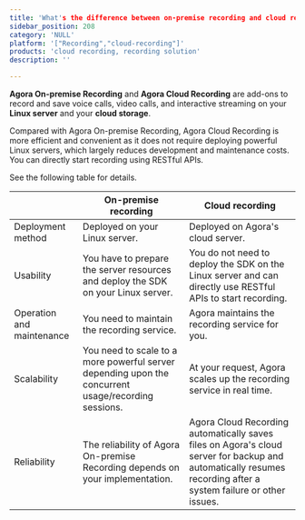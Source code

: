 ```yaml
---
title: 'What's the difference between on-premise recording and cloud recording?'
sidebar_position: 208 
category: 'NULL' 
platform: '["Recording","cloud-recording"]'
products: 'cloud recording, recording solution'   
description: '' 

---
```



**Agora On-premise Recording** and **Agora Cloud Recording** are add-ons to record and save voice calls, video calls, and interactive streaming on your **Linux server** and your **cloud storage**.

Compared with Agora On-premise Recording, Agora Cloud Recording is more efficient and convenient as it does not require deploying powerful Linux servers, which largely reduces development and maintenance costs. You can directly start recording using RESTful APIs.

See the following table for details.

|                           | On-premise recording                                         | Cloud recording                                              |
| ------------------------- | ------------------------------------------------------------ | ------------------------------------------------------------ |
| Deployment method         | Deployed on your Linux server.                  | Deployed on Agora's cloud server.                                      |
| Usability                 | You have to prepare the server resources and deploy the SDK on your Linux server.  | You do not need to deploy the SDK on the Linux server and can directly use RESTful APIs to start recording. |
| Operation and maintenance | You need to maintain the recording service.                     | Agora maintains the recording service for you.                           |
| Scalability               | You need to scale to a more powerful server depending upon the concurrent usage/recording sessions.      | At your request, Agora scales up the recording service in real time.  |
| Reliability               | The reliability of Agora On-premise Recording depends on your implementation.          | Agora Cloud Recording automatically saves files on Agora's cloud server for backup and automatically resumes recording after a system failure or other issues. |
